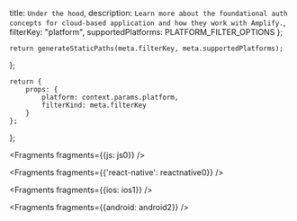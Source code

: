   title: `Under the hood`,
  description: `Learn more about the foundational auth concepts for cloud-based application and how they work with Amplify.`,
  filterKey: "platform",
  supportedPlatforms: PLATFORM_FILTER_OPTIONS
};
      


    return generateStaticPaths(meta.filterKey, meta.supportedPlatforms);
};

    return {
        props: {
            platform: context.params.platform,
            filterKind: meta.filterKey
        }
    };
};


<Fragments fragments={{js: js0}} />


<Fragments fragments={{'react-native': reactnative0}} />


<Fragments fragments={{ios: ios1}} />


<Fragments fragments={{android: android2}} />
